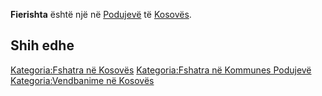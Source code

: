 {{Fshat në 
 | Emri                = Fierishta
 | EmriAlt                = 
 | NAME_SHORT_FORM=      
 | NAME_GENERIC=      
 | NAME_SORT_NAME_RO=      FIERISHTA
 | FULL_NAME_RO = Fierishta
 | FULL_NAME_ND_RO=Fierishta
 | SORT_NAME_RG=FIERISHTA
 | FULL_NAME_RG=Fierishta
 | FULL_NAME_ND_RG=Fierishta
 | SRP_NAME_SHORT_FORM=      
 | SRP_NAME_GENERIC=      
 | SRP_NAME_SORT_NAME_RO=      
 | SRP_FULL_NAME_RO = 
 | SRP_FULL_NAME_ND_RO=
 | SRP_SORT_NAME_RG=
 | SRP_FULL_NAME_RG=
 | SRP_FULL_NAME_ND_RG=
 | Emri (Rasa dhanore) = 
 | Figura              = 
 | Shteti              = Kosovo
 | Komuna              = Podujevë
 | Kodi postar         = 
 | Sipërfaqja          = 

 | Popullsia           = 

 | Regj. i popullsisë  = 
 | Dend. e popullsisë  = 
 | Faqja zyrtare       = 
 <!--- Koordinatat ----> 
 | Gjerësia            = 43.038333
 | Gjatësia            = 21.081111
 | Lartësia            = 
}}
'''Fierishta''' është një [[]] në [[Podujevë]] të [[Kosovës]].

<!-- == Gjeografia == -->
<!-- == Historia == -->
<!-- == Demografia == -->
== Shih edhe ==
{{Komuna Podujevë}}
{{Kosovo-Administrata-Cung}}

[[Kategoria:Fshatra në Kosovës]]
[[Kategoria:Fshatra në Kommunes Podujevë]]
[[Kategoria:Vendbanime në Kosovës]]